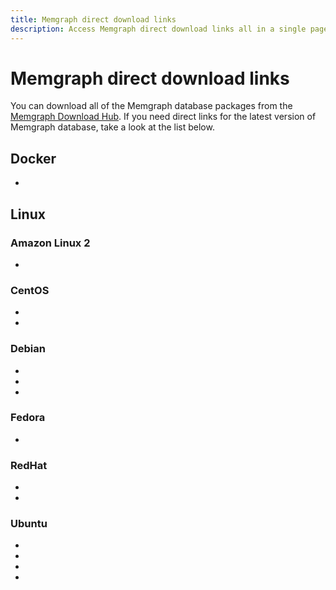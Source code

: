 ```yaml
---
title: Memgraph direct download links
description: Access Memgraph direct download links all in a single page. Our documentation is committed to ensuring a smooth developer experience. 
---
```



# Memgraph direct download links

You can download all of the Memgraph database packages from the [Memgraph
Download Hub](https://memgraph.com/download/). If you need direct links for the
latest version of Memgraph database, take a look at the list below.

## Docker
- <LinkClick link="https://download.memgraph.com/memgraph/v2.12.1/docker/memgraph-2.12.1-docker.tar.gz" os="docker" distribution=""/>

## Linux

### Amazon Linux 2
- <LinkClick link="https://download.memgraph.com/memgraph/v2.12.1/amzn-2/memgraph-2.12.1-1.x86_64.rpm" os="linux" distribution="amazon-2"/>

### CentOS
- <LinkClick link="https://download.memgraph.com/memgraph/v2.12.1/centos-7/memgraph-2.12.1_1-1.x86_64.rpm" os="linux" distribution="centos-7"/>
- <LinkClick link="https://download.memgraph.com/memgraph/v2.12.1/centos-9/memgraph-2.12.1_1-1.x86_64.rpm" os="linux" distribution="centos-9"/>

### Debian
- <LinkClick link="https://download.memgraph.com/memgraph/v2.12.1/debian-10/memgraph_2.12.1-1_amd64.deb" os="linux" distribution="debian-10"/>
- <LinkClick link="https://download.memgraph.com/memgraph/v2.12.1/debian-11/memgraph_2.12.1-1_amd64.deb" os="linux" distribution="debian-11"/>
- <LinkClick link="https://download.memgraph.com/memgraph/v2.12.1/debian-11-aarch64/memgraph_2.12.1-1_arm64.deb" os="linux" distribution="debian-11-aarch64"/>

### Fedora
- <LinkClick link="https://download.memgraph.com/memgraph/v2.12.1/fedora-36/memgraph-2.12.1_1-1.x86_64.rpm" os="linux" distribution="fedora-36"/>

### RedHat
- <LinkClick link="https://download.memgraph.com/memgraph/v2.12.1/centos-7/memgraph-2.12.1_1-1.x86_64.rpm" os="linux" distribution="redhat-7"/>
- <LinkClick link="https://download.memgraph.com/memgraph/v2.12.1/centos-9/memgraph-2.12.1_1-1.x86_64.rpm" os="linux" distribution="redhat-9"/>

### Ubuntu
- <LinkClick link="https://download.memgraph.com/memgraph/v2.12.1/ubuntu-18.04/memgraph_2.12.1-1_amd64.deb" os="linux" distribution="ubuntu-18"/>
- <LinkClick link="https://download.memgraph.com/memgraph/v2.12.1/ubuntu-20.04/memgraph_2.12.1-1_amd64.deb" os="linux" distribution="ubuntu-20"/>
- <LinkClick link="https://download.memgraph.com/memgraph/v2.12.1/ubuntu-22.04/memgraph_2.12.1-1_amd64.deb" os="linux" distribution="ubuntu-22"/>
- <LinkClick link="https://download.memgraph.com/memgraph/v2.12.1/ubuntu-22.04-aarch64/memgraph_2.12.1-1_arm64.deb" os="linux" distribution="ubuntu-22-aarch64"/>
